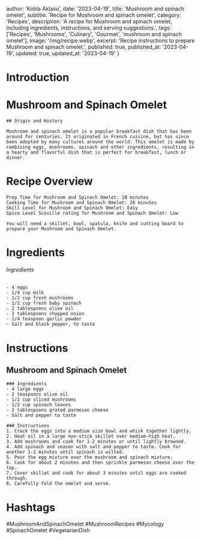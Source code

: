 
  author: 'Kobla Aklasu',
  date: '2023-04-19',
  title: 'Mushroom and spinach omelet',
  subtitle: 'Recipe for Mushroom and spinach omelet',
  category: 'Recipes',
  description: 'A recipe for Mushroom and spinach omelet, including ingredients, instructions, and serving suggestions.',
  tags: ['Recipes', 'Mushrooms', 'Culinary', 'Gourmet', 'mushroom and spinach omelet'],
  image: '/img/recipe.webp',
  excerpt: 'Recipe instructions to prepare Mushroom and spinach omelet.',
  published: true,
  published_at: '2023-04-19',
  updated: true,
  updated_at: '2023-04-19'
}


  # Introduction

# Mushroom and Spinach Omelet
    
    ## Origin and History
    
    Mushroom and spinach omelet is a popular breakfast dish that has been around for centuries. It originated in French cuisine, but has since been adopted by many cultures around the world. This omelet is made by combining eggs, mushrooms, spinach and other ingredients, resulting in a hearty and flavorful dish that is perfect for breakfast, lunch or dinner.

# Recipe Overview

    Prep Time for Mushroom and Spinach Omelet: 10 minutes  
    Cooking Time for Mushroom and Spinach Omelet: 20 minutes  
    Skill Level for Mushroom and Spinach Omelet: Easy  
    Spice Level Scoville rating for Mushroom and Spinach Omelet: Low  
    
    You will need a skillet, bowl, spatula, knife and cutting board to prepare your Mushroom and Spinach Omelet.

# Ingredients

###### Ingredients
    - 4 eggs
    - 1/4 cup milk
    - 1/2 cup fresh mushrooms
    - 1/2 cup fresh baby spinach
    - 2 tablespoons olive oil
    - 2 tablespoons chopped onion
    - 1/4 teaspoon garlic powder
    - Salt and black pepper, to taste

# Instructions

## Mushroom and Spinach Omelet 
    
    ### Ingredients 
    - 4 large eggs 
    - 2 teaspoons olive oil 
    - 1/2 cup sliced mushrooms 
    - 1/2 cup spinach leaves 
    - 2 tablespoons grated parmesan cheese 
    - Salt and pepper to taste 
    
    ### Instructions 
    1. Crack the eggs into a medium size bowl and whisk together lightly.
    2. Heat oil in a large non-stick skillet over medium-high heat.
    3. Add mushrooms and cook for 1-2 minutes or until lightly browned.
    4. Add spinach and season with salt and pepper to taste. Cook for another 1-2 minutes until spinach is wilted.
    5. Pour the egg mixture over the mushroom and spinach mixture.
    6. Cook for about 2 minutes and then sprinkle parmesan cheese over the top.
    7. Cover skillet and cook for about 3 minutes until eggs are cooked through.
    8. Carefully fold the omelet and serve.

# Hashtags

#MushroomAndSpinachOmelet #MushroomRecipes #Mycology #SpinachOmelet #VegetarianDish



